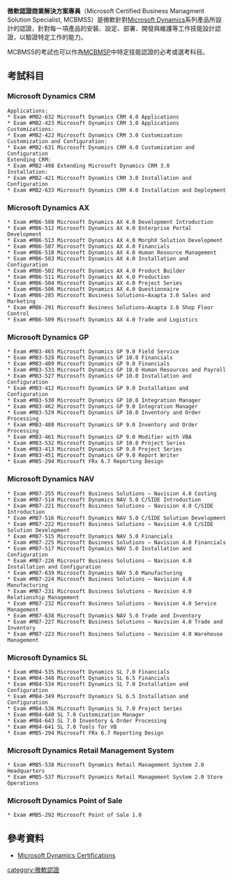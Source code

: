 '''微軟認證商業解決方案專員'''（Microsoft Certified Business Managment Solution Specialist, MCBMSS）是微軟針對[[Microsoft_Dynamics|Microsoft Dynamics]]系列產品所設計的認證，針對每一項產品的安裝、設定、部署、開發與維護等工作技能設計認證，以驗證特定工作的能力。

MCBMSS的考試也可以作為[[MCBMSP|MCBMSP]]中特定技能認證的必考或選考科目。

==考試科目==

===Microsoft Dynamics CRM===

<syntaxhighlight lang="text">
Applications:
* Exam #MB2-632 Microsoft Dynamics CRM 4.0 Applications
* Exam #MB2-423 Microsoft Dynamics CRM 3.0 Applications
Customizations:
* Exam #MB2-422 Microsoft Dynamics CRM 3.0 Customization
Customization and Configuration:
* Exam #MB2-631 Microsoft Dynamics CRM 4.0 Customization and Configuration 
Extending CRM:
* Exam #MB2-498 Extending Microsoft Dynamics CRM 3.0
Installation:
* Exam #MB2-421 Microsoft Dynamics CRM 3.0 Installation and Configuration
* Exam #MB2-633 Microsoft Dynamics CRM 4.0 Installation and Deployment
</syntaxhighlight>

===Microsoft Dynamics AX===

<syntaxhighlight lang="text">
* Exam #MB6-508 Microsoft Dynamics AX 4.0 Development Introduction
* Exam #MB6-512 Microsoft Dynamics AX 4.0 Enterprise Portal Development
* Exam #MB6-513 Microsoft Dynamics AX 4.0 MorphX Solution Development
* Exam #MB6-507 Microsoft Dynamics AX 4.0 Financials
* Exam #MB6-510 Microsoft Dynamics AX 4.0 Human Resource Management
* Exam #MB6-503 Microsoft Dynamics AX 4.0 Installation and Configuration
* Exam #MB6-502 Microsoft Dynamics AX 4.0 Product Builder
* Exam #MB6-511 Microsoft Dynamics AX 4.0 Production
* Exam #MB6-504 Microsoft Dynamics AX 4.0 Project Series
* Exam #MB6-506 Microsoft Dynamics AX 4.0 Questionnaire
* Exam #MB6-285 Microsoft Business Solutions–Axapta 3.0 Sales and Marketing
* Exam #MB6-291 Microsoft Business Solutions–Axapta 3.0 Shop Floor Control
* Exam #MB6-509 Microsoft Dynamics AX 4.0 Trade and Logistics
</syntaxhighlight>

===Microsoft Dynamics GP===

<syntaxhighlight lang="text">
* Exam #MB3-465 Microsoft Dynamics GP 9.0 Field Service
* Exam #MB3-528 Microsoft Dynamics GP 10.0 Financials
* Exam #MB3-409 Microsoft Dynamics GP 9.0 Financials
* Exam #MB3-533 Microsoft Dynamics GP 10.0 Human Resources and Payroll
* Exam #MB3-527 Microsoft Dynamics GP 10.0 Installation and Configuration
* Exam #MB3-412 Microsoft Dynamics GP 9.0 Installation and Configuration
* Exam #MB3-530 Microsoft Dynamics GP 10.0 Integration Manager
* Exam #MB3-462 Microsoft Dynamics GP 9.0 Integration Manager
* Exam #MB3-529 Microsoft Dynamics GP 10.0 Inventory and Order Processing
* Exam #MB3-408 Microsoft Dynamics GP 9.0 Inventory and Order Processing
* Exam #MB3-461 Microsoft Dynamics GP 9.0 Modifier with VBA
* Exam #MB3-532 Microsoft Dynamics GP 10.0 Project Series
* Exam #MB3-413 Microsoft Dynamics GP 9.0 Project Series
* Exam #MB3-451 Microsoft Dynamics GP 9.0 Report Writer
* Exam #MB5-294 Microsoft FRx 6.7 Reporting Design
</syntaxhighlight>

===Microsoft Dynamics NAV===

<syntaxhighlight lang="text">
* Exam #MB7-255 Microsoft Business Solutions – Navision 4.0 Costing
* Exam #MB7-514 Microsoft Dynamics NAV 5.0 C/SIDE Introduction
* Exam #MB7-221 Microsoft Business Solutions – Navision 4.0 C/SIDE Introduction
* Exam #MB7-516 Microsoft Dynamics NAV 5.0 C/SIDE Solution Development
* Exam #MB7-222 Microsoft Business Solutions – Navision 4.0 C/SIDE Solution Development
* Exam #MB7-515 Microsoft Dynamics NAV 5.0 Financials
* Exam #MB7-225 Microsoft Business Solutions – Navision 4.0 Financials
* Exam #MB7-517 Microsoft Dynamics NAV 5.0 Installation and Configuration
* Exam #MB7-226 Microsoft Business Solutions – Navision 4.0 Installation and Configuration
* Exam #MB7-639 Microsoft Dynamics NAV 5.0 Manufacturing
* Exam #MB7-224 Microsoft Business Solutions – Navision 4.0 Manufacturing
* Exam #MB7-231 Microsoft Business Solutions – Navision 4.0 Relationship Management
* Exam #MB7-232 Microsoft Business Solutions – Navision 4.0 Service Management
* Exam #MB7-638 Microsoft Dynamics NAV 5.0 Trade and Inventory
* Exam #MB7-227 Microsoft Business Solutions – Navision 4.0 Trade and Inventory
* Exam #MB7-223 Microsoft Business Solutions – Navision 4.0 Warehouse Management
</syntaxhighlight>

===Microsoft Dynamics SL===

<syntaxhighlight lang="text">
* Exam #MB4-535 Microsoft Dynamics SL 7.0 Financials
* Exam #MB4-348 Microsoft Dynamics SL 6.5 Financials
* Exam #MB4-534 Microsoft Dynamics SL 7.0 Installation and Configuration
* Exam #MB4-349 Microsoft Dynamics SL 6.5 Installation and Configuration
* Exam #MB4-536 Microsoft Dynamics SL 7.0 Project Series
* Exam #MB4-640 SL 7.0 Customization Manager 
* Exam #MB4-643 SL 7.0 Inventory & Order Processing 
* Exam #MB4-641 SL 7.0 Tools for VB  
* Exam #MB5-294 Microsoft FRx 6.7 Reporting Design
</syntaxhighlight>

===Microsoft Dynamics Retail Management System===

<syntaxhighlight lang="text">
* Exam #MB5-538 Microsoft Dynamics Retail Management System 2.0 Headquarters
* Exam #MB5-537 Microsoft Dynamics Retail Management System 2.0 Store Operations
</syntaxhighlight>

===Microsoft Dynamics Point of Sale===

<syntaxhighlight lang="text">
* Exam #MB5-292 Microsoft Point of Sale 1.0
</syntaxhighlight>

==參考資料==
* [http://www.microsoft.com/learning/mcp/dynamics/default.mspx Microsoft Dynamics Certifications] {{Wayback|url=http://www.microsoft.com/learning/mcp/dynamics/default.mspx |date=20090419100127 }}

{{Microsoft Certifications}}
[[category:微軟認證|category:微軟認證]]
